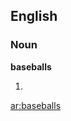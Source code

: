 {{also|Baseballs}}
==English==
===Noun===
'''baseballs'''
# {{plural of|[[baseball]]}}

[[ar:baseballs]]